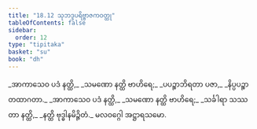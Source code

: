 ```yaml
---
title: "18.12 သုဘဒ္ဒပရိဗ္ဗာဇကဝတ္ထု"
tableOfContents: false
sidebar:
  order: 12
type: "tipitaka"
basket: "su"
book: "dh"
---
```



<DynamicBreadcrumb />

<Division number="254" book="dh" e="ch" v="18" p="50">

<Paragraph number="274" type="verses" book="dh">
_အာကာသေဝ ပဒံ နတ္ထိ,_  
_သမဏော နတ္ထိ ဗာဟိရေ;_  
_ပပဉ္စာဘိရတာ ပဇာ,_  
_နိပ္ပပဉ္စာ တထာဂတာ._  

</Paragraph>

</Division>
<Division number="255" book="dh" e="ch" v="18" p="50">

<Paragraph number="275" type="verses" book="dh">
_အာကာသေဝ ပဒံ နတ္ထိ,_  
_သမဏော နတ္ထိ ဗာဟိရေ;_  
_သင်္ခါရာ သဿတာ နတ္ထိ,_  
_နတ္ထိ ဗုဒ္ဓါနမိဉ္ဇိတံ._  


</Paragraph>
</Division>

<Paragraph number="276" type="center" book="dh">
မလဝဂ္ဂေါ အဋ္ဌာရသမော.
</Paragraph>